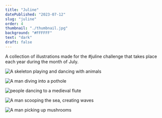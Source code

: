 ```yaml
---
title: "Juline"
datePublished: "2023-07-12"
slug: "juline"
order: 4
thumbnail: "./thumbnail.jpg"
background: "#FFFFFF"
text: "dark"
draft: false
---
```



<Slide class="col-one-three text-slide">
A collection of illustrations made for the #juline challenge that takes place each year during the month of July.
</Slide>

<Slide class="col-one-three text-center">![A skeleton playing and dancing with animals](./01.jpg)</Slide>

<Slide class="col-four-six text-center">![A man diving into a pothole](./02.jpg)</Slide>

<Slide class="col-one-six text-center">![people dancing to a medieval flute](./03.jpg)</Slide>

<Slide class="col-one-three text-center">![A man scooping the sea, creating waves](./04.jpg)</Slide>

<Slide class="col-four-six text-center">![A man picking up mushrooms](./05.jpg)</Slide>
